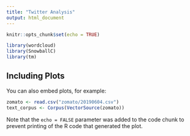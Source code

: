 ```yaml
---
title: "Twitter Analysis"
output: html_document
---
```


```r
knitr::opts_chunk$set(echo = TRUE)
```


```r
library(wordcloud)
library(SnowballC)
library(tm)
```

## Including Plots

You can also embed plots, for example:

```r
zomato <- read.csv("zomato/20190604.csv")
text_corpus <- Corpus(VectorSource(zomato))
```

Note that the `echo = FALSE` parameter was added to the code chunk to prevent printing of the R code that generated the plot.
